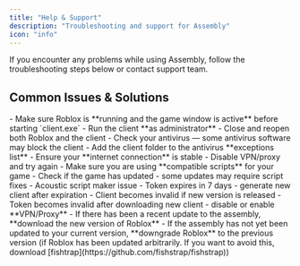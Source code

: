 ```yaml
---
title: "Help & Support"
description: "Troubleshooting and support for Assembly"
icon: "info"
---
```


<Info>
  If you encounter any problems while using Assembly, follow the troubleshooting steps below or contact support team.
</Info>

## Common Issues & Solutions

<AccordionGroup>
  <Accordion title="The client does not detect Roblox">
    - Make sure Roblox is **running and the game window is active** before starting `client.exe`
    - Run the client **as administrator**
    - Close and reopen both Roblox and the client
  </Accordion>
  <Accordion title="The client does not start">
    - Check your antivirus — some antivirus software may block the client
    - Add the client folder to the antivirus **exceptions list**
  </Accordion>
  <Accordion title="Error: Failed to connect">
    - Ensure your **internet connection** is stable
    - Disable VPN/proxy and try again
  </Accordion>
  <Accordion title="Scripts not loading or working incorrectly">
    - Make sure you are using **compatible scripts** for your game
    - Check if the game has updated - some updates may require script fixes
    - Acoustic script maker issue
  </Accordion>
  <Accordion title="Why loader doesnt working anymore?">
    - Token expires in 7 days - generate new client after expiration
    - Client becomes invalid if new version is released
    - Token becomes invalid after downloading new client
  </Accordion>
  <Accordion title="File not found on server">
    - disable or enable **VPN/Proxy**
  </Accordion>
  <Accordion title="Version mismatch">
    - If there has been a recent update to the assembly, **download the new version of Roblox**
    - If the assembly has not yet been updated to your current version, **downgrade Roblox** to the previous version (if Roblox has been updated arbitrarily. If you want to avoid this, download [fishtrap](https://github.com/fishstrap/fishstrap))
  </Accordion>
</AccordionGroup>